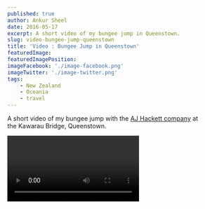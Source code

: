 ```yaml
---
published: true
author: Ankur Sheel
date: 2016-05-17
excerpt: A short video of my bungee jump in Queenstown.
slug: video-bungee-jump-queenstown
title: 'Video : Bungee Jump in Queenstown'
featuredImage:
featuredImagePosition:
imageFacebook: './image-facebook.png'
imageTwitter: './image-twitter.png'
tags:
    - New Zealand
    - Oceania
    - travel
---
```


A short video of my bungee jump with the [AJ Hackett company](http://www.bungy.co.nz/) at the Kawarau Bridge,
Queenstown.

<Video src="https://www.youtube.com/embed/nI99oOV2deI" title="Bungee Jump Queenstown" />

